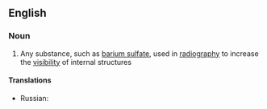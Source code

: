 ==English==

===Noun===
{{wikipedia}}
{{en-noun|contrast media}}

# {{lb|en|medicine}} Any substance, such as [[barium sulfate]], used in [[radiography]] to increase the [[visibility]] of internal structures

====Translations====
{{trans-top}}
* Russian: {{t+|ru|контра́стное вещество́}}
{{trans-mid}}
{{trans-bottom}}
